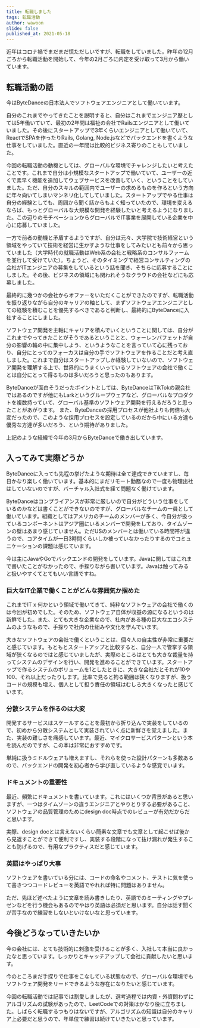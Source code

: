 ```yaml
---
title: 転職しました
tags: 転職活動
author: wawoon
slide: false
published_at: 2021-05-18
---
```



近年はコロナ禍でまだまだ慌ただしいですが、転職をしていました。昨年の12月ごろから転職活動を開始して、今年の2月ごろに内定を受け取って3月から働いています。

## 転職活動の話

今はByteDanceの日本法人でソフトウェアエンジニアとして働いています。

自分のこれまでやってきたことを説明すると、自分はこれまでエンジニア歴としては5年働いていて、最初の2年間は福祉の会社でRailsエンジニアとして働いていました。その後にスタートアップで3年くらいエンジニアとして働いていて、ReactでSPAを作ったりRails, Golang, Node.jsなどでバックエンドを書くような仕事をしていました。直近の一年間は比較的ビジネス寄りのこともしていました。

今回の転職活動の動機としては、グローバルな環境でチャレンジしたいと考えたことです。これまで自分は小規模なスタートアップで働いていて、ユーザーの近くで素早く機能を追加してウェブサービスを改善していく、ということをしていました。ただ、自分のスキルの範囲内でユーザーの求めるものを作るという方向に年々向いてしまいマンネリ化してしていました。スタートアップでやる仕事は自分の経験としても、周囲から聞く話からもよく知っていたので、環境を変えるならば、もっとグローバルな大規模な開発を経験したいと考えるようになりました。この辺りのモチベーションからグローバルでIT事業を展開している企業を中心に応募していました。

一方で前者の動機と矛盾するようですが、自分は元々、大学院で技術経営という領域をやっていて技術を経営に生かすような仕事をしてみたいとも前々から思っていました（大学時代の就職活動はWeb系の会社と戦略系のコンサルファームを並行して受けていた）。ちょうど、そのタイミングで経営コンサルティングの会社がITエンジニアの募集をしているという話を聞き、そちらに応募することにしました。その後、ビジネスの領域にも関われそうなクラウドの会社などにも応募しました。

最終的に幾つかの会社からオファーをいただくことができたのですが、転職活動を振り返りながら自分のキャリアの軸として、まずソフトウェアエンジニアとしての経験を積むことを優先するべきであると判断し、最終的にByteDanceに入社することにしました。

ソフトウェア開発を主軸にキャリアを積んでいくということに関しては、自分がこれまでやってきたことがそうであるということと、ウォーレンバフェットが自分の影響の輪の中に集中しよう、というようなことを言っていて心に残っており、自分にとってのフォーカスは自分の手でソフトウェアを作ることだと考え直しました。これまで自分はスタートアップしか経験していないので、ソフトウェア開発を理解する上で、世界的にうまくいっているソフトウェアの会社で働くことは自分にとって得るものは多いだろうと思ったのもあります。

ByteDanceが面白そうだったポイントとしては、ByteDanceはTikTokの親会社ではあるのですが他にもLarkというグループウェアなど、グローバルなプロダクトを複数持っていて、グローバル基準のソフトウェア開発を行えるだろうと思ったことがあがります。
また、ByteDanceの採用プロセスが他社よりも何倍も大変だったので、このような採用プロセスを設定しているのだから中にいる方達も優秀な方達が多いだろう、という期待がありました。

上記のような経緯で今年の3月からByteDanceで働き出しています。

## 入ってみて実際どうか

ByteDanceに入っても先程の挙げたような期待は全て達成できていますし、毎日かなり楽しく働いています。基本的にまだリモート勤務なので一度も物理出社はしていないのですが、バーチャル入社式を経て問題なく働けています。

ByteDanceはコンプライアンスが非常に厳しいので自分がどういう仕事をしているのかなどは書くことができないのですが、グローバルなチームの一員として働いています。組織としてはアメリカのチームのメンバーが多く、今自分が扱っているコンポーネントはアジア圏にいるメンバーで開発をしており、タイムゾーンの壁はあまり感じていません。ただUSのメンバーとは働いている時間帯が違うので、コアタイムが一日3時間くらいしか被っていなかったりするのでコミュニケーションの課題は感じています。

今は主にJavaやGoでバックエンドの開発をしています。Javaに関してはこれまで書いたことがなかったので、手探りながら書いています。Javaは触ってみると扱いやすくてとてもいい言語ですね。

### 巨大なIT企業で働くことがどんな雰囲気か掴めた

これまでIT x 何かという領域で働いてきて、純粋なソフトウェアの会社で働くのは今回が初めでした。そのため、ソフトウェア自体が収益の源になるというのは新鮮でした。また、とても大きな企業なので、社内がある種の巨大なエコシステムのようなもので、手探りで社内の仕組みや文化を学んでいます。

大きなソフトウェアの会社で働くということは、個々人の自主性が非常に重要だと感じています。もともとスタートアップと比較すると、自分一人で管掌する領域が狭くなるのではと感じていましたが、実際のところはとても大きな裁量を持ってシステムのデザインを行い、開発を進めることができています。スタートアップで作るシステムのボリュームを1としたときに、大きな会社だとそれが10や100、それ以上だったりします。比率で見ると拘る範囲は狭くなりますが、扱うコードの規模も増え、個人として担う責任の領域はむしろ大きくなったと感じています。

### 分散システムを作るのは大変

開発するサービスはスケールすることを最初から折り込んで実装をしているので、初めから分散システムとして実装されていく点に新鮮さを覚えました。また、実装の難しさを痛感しています。最近、マイクロサービスパターンという本を読んだのですが、この本は非常におすすめです。

単純に扱うミドルウェアも増えますし、それらを使った設計パターンも多数あるので、バックエンドの開発を初心者から学び直しているような感覚でいます。

### ドキュメントの重要性

最近、頻繁にドキュメントを書いています。これにはいくつか背景があると思いますが、一つはタイムゾーンの違うエンジニアとやりとりする必要があること、ソフトウェアの品質管理のためにdesign doc時点でのレビューが有効だからだと思います。

実際、design docとは言えないくらい簡素な文章でも文章として起こせば後から見返すことができて便利ですし、実装する段階になって抜け漏れが発生することも防げるので、有用なプラクティスだと感じています。

### 英語はやっぱり大事

ソフトウェアを書いている分には、コードの命名やコメント、テストに気を使って書きつつコードレビューを英語でやれれば特に問題はありません。

ただ、先ほど述べたように文章を読み書きしたり、英語でのミーティングやプレゼンなどを行う機会もあるのでやはり英語は必須だと思います。自分は話す聞くが苦手なので練習をしないといけないなと思っています。

## 今後どうなっていきたいか

今の会社には、とても技術的に刺激を受けることが多く、入社して本当に良かったなと思っています。しっかりとキャッチアップして会社に貢献したいと思います。

今のところまだ手探りで仕事をこなしている状態なので、グローバルな環境でもソフトウェア開発をリードできるような存在になりたいと感じています。

今回の転職活動では記事では割愛しましたが、選考過程では内資・外資問わずにアルゴリズムの試験があったので、LeetCodeでの対策はかなり役に立ちました。しばらく転職するつもりはないですが、アルゴリズムの知識は自分のキャリア上必要だと思うので、年単位で練習は続けていきたいと思っています。